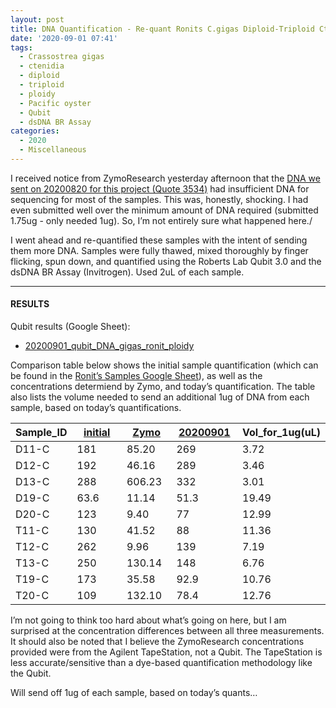 ```yaml
---
layout: post
title: DNA Quantification - Re-quant Ronits C.gigas Diploid-Triploid Ctenidia gDNA Submitted to ZymoResearch
date: '2020-09-01 07:41'
tags:
  - Crassostrea gigas
  - ctenidia
  - diploid
  - triploid
  - ploidy
  - Pacific oyster
  - Qubit
  - dsDNA BR Assay
categories:
  - 2020
  - Miscellaneous
---
```

I received notice from ZymoResearch yesterday afternoon that the [DNA we sent on 20200820 for this project (Quote 3534)](https://robertslab.github.io/sams-notebook/posts/2020-08-20-Samples-Submitted---Ronits-C.gigas-Diploid-and-Triploid-Ctenidia-to-ZymoResearch-for-WGBS/) had insufficient DNA for sequencing for most of the samples. This was, honestly, shocking. I had even submitted well over the minimum amount of DNA required (submitted 1.75ug - only needed 1ug). So, I'm not entirely sure what happened here./

I went ahead and re-quantified these samples with the intent of sending them more DNA. Samples were fully thawed, mixed thoroughly by finger flicking, spun down, and quantified using the Roberts Lab Qubit 3.0 and the dsDNA BR Assay (Invitrogen). Used 2uL of each sample.

---

#### RESULTS

Qubit results (Google Sheet):

- [20200901_qubit_DNA_gigas_ronit_ploidy](https://docs.google.com/spreadsheets/d/1bhqnSDA1o8xa0Fg4iMcL-uxs9g2hc6_tRhKY7zZNt-Y/edit?usp=sharing)

Comparison table below shows the initial sample quantification (which can be found in the [Ronit's Samples Google Sheet](https://docs.google.com/spreadsheets/d/12c79wmH6pUida7fg_e_Y1QS6bc2Ve_cyb-KL41jMfxY/edit?usp=sharing)), as well as the concentrations determiend by Zymo, and today's quantification. The table also lists the volume needed to send an additional 1ug of DNA from each sample, based on today's quantifications.


| Sample_ID | [initial](ng/uL) | [Zymo](ng/uL) | [20200901](ng/uL) | Vol_for_1ug(uL) |
|-----------|------------------|---------------|-------------------|-----------------|
| D11-C     | 181              | 85.20         | 269               | 3.72            |
| D12-C     | 192              | 46.16         | 289               | 3.46            |
| D13-C     | 288              | 606.23        | 332               | 3.01            |
| D19-C     | 63.6             | 11.14         | 51.3              | 19.49           |
| D20-C     | 123              | 9.40          | 77                | 12.99           |
| T11-C     | 130              | 41.52         | 88                | 11.36           |
| T12-C     | 262              | 9.96          | 139               | 7.19            |
| T13-C     | 250              | 130.14        | 148               | 6.76            |
| T19-C     | 173              | 35.58         | 92.9              | 10.76           |
| T20-C     | 109              | 132.10        | 78.4              | 12.76           |


I'm not going to think too hard about what's going on here, but I am surprised at the concentration differences between all three measurements. It should also be noted that I believe the ZymoResearch concentrations provided were from the Agilent TapeStation, not a Qubit. The TapeStation is less accurate/sensitive than a dye-based quantification methodology like the Qubit.

Will send off 1ug of each sample, based on today's quants...
